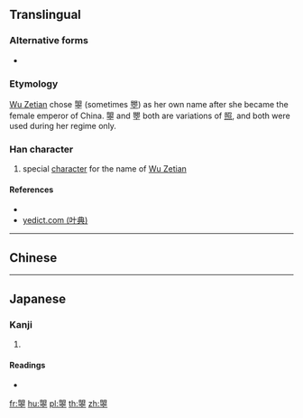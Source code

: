 ==Translingual==

===Alternative forms===
* {{l|mul|瞾}}

===Etymology===
[[w:Wu Zetian|Wu Zetian]] chose 曌 (sometimes [[瞾]]) as her own name after she became the female emperor of China. 曌 and 瞾 both are variations of [[照]], and both were used during her regime only.

===Han character===
{{Han char|rn=72|rad=日|as=12|sn=16|four=67101|canj=ABJCM|ids=⿱明空}}

# special [[character]] for the name of [[w:Wu Zetian|Wu Zetian]]

====References====
* {{Han ref|kx=0500.251|dkj=14186|hdz=21537.010|uh=66CC|ud=26316|bh=E9BC|bd=59836}}
* [http://yedict.com/htm/66/66CC.htm yedict.com (叶典)]

----

==Chinese==
{{zh-see|照|v}}

----

==Japanese==

===Kanji===
{{ja-kanji|grade=|rs=日12}}

# {{alternative form of|照|lang=ja}}

====Readings====
* {{ja-readings|on=[[しょう]] (shō)|kun=[[てえる]] (teeru), [[てえらす]] (teerasu), [[てえれる]] (teereru)}}

[[fr:曌]]
[[hu:曌]]
[[pl:曌]]
[[th:曌]]
[[zh:曌]]